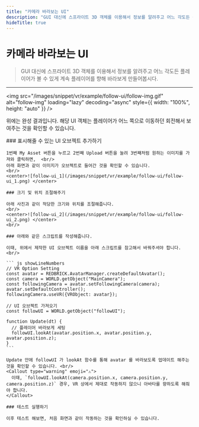 ```yaml
---
title: "카메라 바라보는 UI"
description: "GUI 대신에 스프라이트 3D 객체를 이용해서 정보를 알려주고 어느 각도든 플레이어가 볼 수 있게 계속 플레이어를 향해 바라보게 만들어봅시다."
hideTitle: true
---
```



# 카메라 바라보는 UI

> GUI 대신에 스프라이트 3D 객체를 이용해서 정보를 알려주고 어느 각도든 플레이어가 볼 수 있게 계속 플레이어를 향해 바라보게 만들어봅시다.

---

<img
  src="/images/snippet/vr/example/follow-ui/follow-img.gif"
  alt="follow-img"
  loading="lazy"
  decoding="async"
  style={{ width: "100%", height: "auto" }}
/>
<br />

위에는 완성 결과입니다. 해당 UI 객체는 플레이어가 어느 쪽으로 이동하던 회전해서 보여주는 것을 확인할 수 있습니다.

<Steps>
    ### 표시해줄 수 있는 UI 오브젝트 추가하기

    1번째 My Asset 버튼을 누르고 2번째 Upload 버튼을 눌려 3번째처럼 원하는 이미지를 가져와 클릭하면,  <br/>
    아래 화면과 같이 이미지가 오브젝트로 들어간 것을 확인할 수 있습니다.
    <br/>
    <center>![follow-ui_1](/images/snippet/vr/example/follow-ui/follow-ui_1.png) </center>

    ### 크기 및 위치 조절해주기

    아래 사진과 같이 적당한 크기와 위치를 조절해줍니다.
    <br/>
    <center>![follow-ui_2](/images/snippet/vr/example/follow-ui/follow-ui_2.png) </center>
    <br/>

    ### 아래와 같은 스크립트를 작성해줍니다.

    이때, 위에서 제작한 UI 오브젝트 이름을 아래 스크립트를 참고해서 바꿔주셔야 합니다. <br/>

    ``` js showLineNumbers
    // VR Option Setting
    const avatar = REDBRICK.AvatarManager.createDefaultAvatar();
    const camera = WORLD.getObject("MainCamera");
    const followingCamera = avatar.setFollowingCamera(camera);
    avatar.setDefaultController();
    followingCamera.useVR({VRObject: avatar});

    // UI 오브젝트 가져오기
    const followUI = WORLD.getObject("followUI");

    function Update(dt) {
      // 플레이어 바라보게 세팅
      followUI.lookAt(avatar.position.x, avatar.position.y, avatar.position.z);
    }
    ```

    Update 안에 followUI 가 lookAt 함수를 통해 avatar 를 바라보도록 업데이트 해주는 것을 확인할 수 있습니다. <br/>
    <Callout type="warning" emoji="⚠️">
      이때, `followUI.lookAt(camera.position.x, camera.position.y, camera.position.z)` 경우, VR 상에서 제대로 작동하지 않으니 아바타를 향하도록 해줘야 합니다.
    </Callout>

    ### 테스트 실행하기

    이후 테스트 해보면, 처음 화면과 같이 작동하는 것을 확인하실 수 있습니다.

</Steps>
